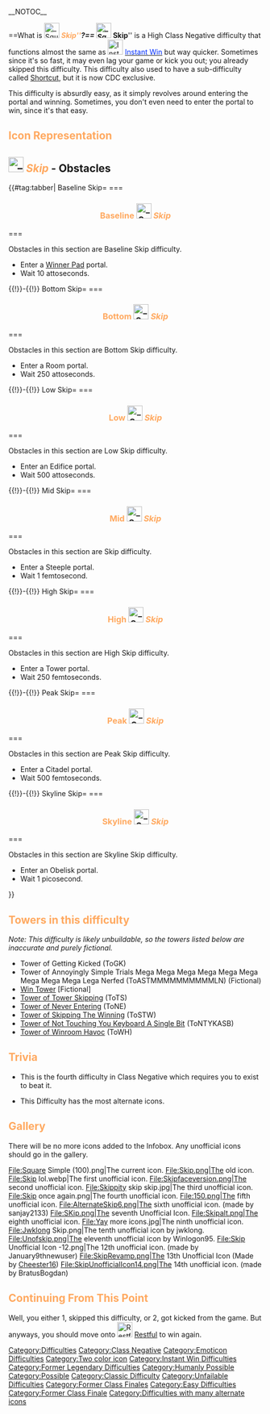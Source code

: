 __NOTOC__
{{DISPLAYTITLE:<span style="color:#ffa960;text">'''Skip'''</span>}}
{{NoticeScrollboxNew|Notices=
{{Classic}}
{{Humanly Possible}}
}}
{{NewDifficultyInfobox
|title1 = Skip
|image1 = <gallery>
Square Simple (100).png | Current
Skip.png | Old
Skipalt.png | Alternate
</gallery>
|caption1 = Skipping go brrrr
|class = [[:Category:Class Negative|High Class Negative]]
|type = [[:Category:Difficulties|Normal Difficulty]]
|previous = [[File:SquareRelaxNew.svg|frameless|30x30px]] [[Relax|<span style="color:#ffffff;text">Relax</span>]]
|next = [[File:RestfulR.png|30px]] [[Restful]]
|decal_id = Current: [https://www.roblox.com/library/7662792908/Skip 7662792908]<br>Old: [https://create.roblox.com/store/asset/6382331354/Skip 6382331354]<br>Alternate: [https://create.roblox.com/store/asset/11762312762/Skip 11762312762]
|previous_sub_difficulty(ies) = {{Class-1Difficulties|Shortcut|20px}} [[Shortcut|<span style="color: #214529;">Shortcut</span>]]
|creator(s) = *[[User:Loganboi2|Loganboi2]] 
*[[User:Dreadful.exe|Dreadful.exe]] (Original)
*[[User:IdklolXDXDXD|IdklolXDXDXD]] (Revamp)
|date_added = *December 11, 2020 (Difficulty Creation)
*March 29, 2022 (Revamp)
*October 8, 2022 (Second Revamp & Big Revamp)
|original_name=Skip|prior_previous=[[Relax]]|revamp_date=March 29, 2022 (1st)
October 8, 2022 (2nd)|original_creator(s)=Dreadful.exe|prior_next=[[Instant Win]]|previous_creator(s)=Dreadful.exe|original_type=Normal Difficulty|previous_type(s)=Normal Difficulty|original_class=Class Negative|full_name=Skiper|official_music(s)=None|difficulty_range=Bottom - Skyline|class_range=Borderline|rating=-1000|hex_color=#ffac65|rgb_color=255,172,101|cmyk_color=0%, 33%, 60%, 0%|hsv_color=28°, 60%, 100%|hsl_color=28°, 100%, 70%|rgba_color=255,172,101,255}}

==What is [[File: Square Simple (100).png|frameless|30x30px]] <span style="color:#ffa960;text">'''''Skip'''''</span>?==
[[File: Square Simple (100).png|frameless|30x30px]] <span style="color:#ffa960;text">'''''Skip'''''</span> is a High Class Negative difficulty that functions almost the same as [[File:Instantwin.png|frameless|30x30px]] [[Instant Win|<span style="color:#002eff;text">Instant Win</span>]] but way quicker. Sometimes since it's so fast, it may even lag your game or kick you out; you already skipped this difficulty. This difficulty also used to have a sub-difficulty called [[User blog:Loganboi2/Shortcut|Shortcut]], but it is now CDC exclusive.

This difficulty is absurdly easy, as it simply revolves around entering the portal and winning. Sometimes, you don't even need to enter the portal to win, since it's that easy.

==<span style="color:#ffa960;text">Icon Representation</span>==
{{IconRepresentation|image=[[File:Square Simple (100).png|50px]]|description=<span style="color:#ffa960;text">'''''Skip'''''</span>'s icon is just a black "<code>T_T</code>" face on a peach colored background. It's a pretty simple icon.|old_image=[[File:Skip.png|50px]]|old_description=This icon is similar to the current icon; peach color background with a "<code>T_T</code>" face. However, the face is hand-drawn and it is thicker than in the current icon. It also has a different sized canvas.|alt_image=[[File:Skipalt.png|50px]]|alt_description=This icon is basically the current icon but more detailed; the background is mostly peach on the center, but with different shades of peach and orange on the corners. Unlike the rest, this icon's "<code>T_T</code>" face has a smile, a lighter color, a black outline and it is also slightly rotated to the left.}}

==[[File: Square Simple (100).png|frameless|30x30px]] <span style="color:#ffa960;text">'''''Skip'''''</span> - Obstacles==
{{#tag:tabber|
Baseline Skip=
===<h3 style="text-align: center"><span style="color:#ffa960;text">Baseline </span> [[File: Square Simple (100).png|30x30px]] <span style="color:#ffa960;text">'''''Skip'''''</span></h3>===

Obstacles in this section are Baseline Skip difficulty.

* Enter a [[Winner Pad]] portal.
* Wait 10 attoseconds.
{{!}}-{{!}}
Bottom Skip=
===<h3 style="text-align: center"><span style="color:#ffa960;text">Bottom</span> [[File: Square Simple (100).png|30x30px]] <span style="color:#ffa960;text">'''''Skip'''''</span></h3>===

Obstacles in this section are Bottom Skip difficulty.

* Enter a Room portal.
* Wait 250 attoseconds.

{{!}}-{{!}}
Low Skip=
===<h3 style="text-align: center"><span style="color:#ffa960;text">Low</span> [[File: Square Simple (100).png|30x30px]] <span style="color:#ffa960;text">'''''Skip'''''</span></h3>===

Obstacles in this section are Low Skip difficulty.

* Enter an Edifice portal.
* Wait 500 attoseconds.

{{!}}-{{!}}
Mid Skip=
===<h3 style="text-align: center"><span style="color:#ffa960;text">Mid</span> [[File: Square Simple (100).png|30x30px]] <span style="color:#ffa960;text">'''''Skip'''''</span></h3>===

Obstacles in this section are Skip difficulty.

* Enter a Steeple portal.
* Wait 1 femtosecond.

{{!}}-{{!}}
High Skip=
===<h3 style="text-align: center"><span style="color:#ffa960;text">High</span> [[File: Square Simple (100).png|30x30px]] <span style="color:#ffa960;text">'''''Skip'''''</span></h3>===

Obstacles in this section are High Skip difficulty.

* Enter a Tower portal.
* Wait 250 femtoseconds.

{{!}}-{{!}}
Peak Skip=
===<h3 style="text-align: center"><span style="color:#ffa960;text">Peak</span> [[File: Square Simple (100).png|30x30px]] <span style="color:#ffa960;text">'''''Skip'''''</span></h3>===

Obstacles in this section are Peak Skip difficulty.

* Enter a Citadel portal.
* Wait 500 femtoseconds.

{{!}}-{{!}}
Skyline Skip=
===<h3 style="text-align: center"><span style="color:#ffa960;text">Skyline</span> [[File: Square Simple (100).png|30x30px]] <span style="color:#ffa960;text">'''''Skip'''''</span></h3>===

Obstacles in this section are Skyline Skip difficulty.

* Enter an Obelisk portal.
* Wait 1 picosecond.
}}

==<span style="color:#ffa960;text">Towers in this difficulty</span>== 
''Note: This difficulty is likely unbuildable, so the towers listed below are inaccurate and purely fictional.''
*Tower of Getting Kicked (ToGK)
*Tower of Annoyingly Simple Trials Mega Mega Mega Mega Mega Mega Mega Mega Mega Lega Nerfed (ToASTMMMMMMMMMMLN) (Fictional)
*[[Win Tower]] [Fictional]
*[https://www.roblox.com/games/12128382184/ABANDONED-Earths-Terrible-JJT-Towers Tower of Tower Skipping] (ToTS)
*[https://www.roblox.com/games/12128382184/ABANDONED-Earths-Terrible-JJT-Towers Tower of Never Entering] (ToNE)
*[[Tower of Skipping The Winning]] (ToSTW)
*[https://www.roblox.com/games/9390221128/Update-UoFTE-Temperature-1 Tower of Not Touching You Keyboard A Single Bit] (ToNTYKASB)
*[https://www.roblox.com/games/9390221128/Update-UoFTE-Temperature-1 Tower of Winroom Havoc] (ToWH)

==<span style="color:#ffa960;text">Trivia</span>==    

* This is the fourth difficulty in Class Negative which requires you to exist to beat it.

*This Difficulty has the most alternate icons.

==<span style="color:#ffa960;text">Gallery</span> ==
There will be no more icons added to the Infobox. Any unofficial icons should go in the gallery.<gallery>
File:Square Simple (100).png|The current icon.
File:Skip.png|The old icon.
File:Skip lol.webp|The first unofficial icon.
File:Skipfaceversion.png|The second unofficial icon.
File:Skippity skip skip.jpg|The third unofficial icon.
File:Skip once again.png|The fourth unofficial icon.
File:150.png|The fifth unofficial icon.
File:AlternateSkip6.png|The sixth unofficial icon. (made by sanjay2133)
File:SKip.png|The seventh Unofficial Icon.
File:Skipalt.png|The eighth unofficial icon.
File:Yay more icons.jpg|The ninth unofficial icon.
File:Jwklong Skip.png|The tenth unofficial icon by jwklong.
File:Unofskip.png|The eleventh unofficial icon by Winlogon95.
File:Skip Unofficial Icon -12.png|The 12th unofficial icon. (made by January9thnewuser)
File:SkipRevamp.png|The 13th Unofficial Icon (Made by [[User:Cheester16|Cheester16]])
File:SkipUnofficialIcon14.png|The 14th unofficial icon. (made by BratusBogdan)
</gallery>
==<span style="color:#ffa960;text">Continuing From This Point</span> ==
Well, you either 1, skipped this difficulty, or 2, got kicked from the game. But anyways, you should move onto [[File:RestfulR.png|30px]] [[Restful]] to win again.

{{DifficultiesNavbox|Z}}
[[Category:Difficulties]]
[[Category:Class Negative]]
[[Category:Emoticon Difficulties]]
[[Category:Two color icon]]
[[Category:Instant Win Difficulties]]
[[Category:Former Legendary Difficulties]]
[[Category:Humanly Possible]]
[[Category:Possible]]
[[Category:Classic Difficulty]]
[[Category:Unfailable Difficulties]]
[[Category:Former Class Finales]]
[[Category:Easy Difficulties]]
[[Category:Former Class Finale]]
[[Category:Difficulties with many alternate icons]]